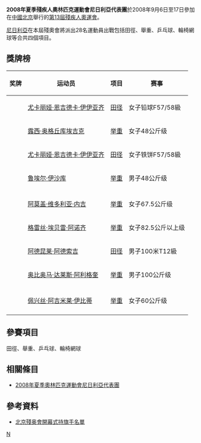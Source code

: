 {{Infobox Country Paralympics
|NPC= NGR
|games= 2008年夏季
|competitors= 28
|sports= 4
|flagbearer= 
|gold= 4
|silver= 4
|bronze= 1
|total= 9
|rank= 30
|officials= 
}}

'''2008年夏季殘疾人奧林匹克運動會尼日利亞代表團'''於2008年9月6日至17日參加在[[中國北京|中國北京]]舉行的[[2008年夏季殘奧會|第13屆殘疾人奧運會]]。

[[尼日利亞|尼日利亞]]在本屆殘奧會將派出28名運動員出戰包括田徑、舉重、乒乓球、輪椅網球等合共四個項目。

== 獎牌榜 ==
{| class="wikitable sortable" style="font-size:88%"
|-bgcolor=#efefef
! 奖牌
! 运动员
! 项目
! 赛事
|-
| {{gold medal}} || [[尤卡丽娅·恩吉德卡·伊伊亚齐|尤卡丽娅·恩吉德卡·伊伊亚齐]] || [[2008年夏季殘奧會田径比賽|田径]] || 女子铅球F57/58級
|-
| {{gold medal}} || [[露西·奥格丘库埃吉克|露西·奥格丘库埃吉克]] || [[2008年夏季殘奧會举重比賽|举重]] || 女子48公斤级
|-
| {{gold medal}} || [[尤卡丽娅·恩吉德卡·伊伊亚齐|尤卡丽娅·恩吉德卡·伊伊亚齐]] || [[2008年夏季殘奧會田径比賽|田径]] || 女子铁饼F57/58級
|-
| {{gold medal}} || [[鲁埃尔·伊沙库|鲁埃尔·伊沙库]] || [[2008年夏季殘奧會举重比賽|举重]] || 男子48公斤级
|-

|-
| {{silver medal}} || [[阿莫盖·维多利亚·内吉|阿莫盖·维多利亚·内吉]] || [[2008年夏季殘奧會举重比賽|举重]] || 女子67.5公斤级
|-
| {{silver medal}} || [[格雷丝·埃贝雷·阿诺齐|格雷丝·埃贝雷·阿诺齐]] || [[2008年夏季殘奧會举重比賽|举重]] || 女子82.5公斤以上级
|-
| {{silver medal}} || [[阿德昆莱·阿德索吉|阿德昆莱·阿德索吉]] || [[2008年夏季殘奧會田径比賽|田径]] || 男子100米T12級
|-
| {{silver medal}} || [[奥比奥马·达莱斯·阿利格奎|奥比奥马·达莱斯·阿利格奎]] || [[2008年夏季殘奧會举重比賽|举重]] || 男子100公斤级
|-

|-
| {{bronze medal}} || [[佩兴丝·阿吉米莱·伊比蒂|佩兴丝·阿吉米莱·伊比蒂]] || [[2008年夏季殘奧會举重比賽|举重]] || 女子60公斤级
|-

|}

== 參賽項目 ==
田徑、舉重、乒乓球、輪椅網球

== 相關條目 ==
*[[2008年夏季奧林匹克運動會尼日利亞代表團|2008年夏季奧林匹克運動會尼日利亞代表團]]

== 參考資料 ==
*[https://web.archive.org/web/20080909184931/http://www.paralympic.org/release/Main_Sections_Menu/News/Press_Releases/Flagbearers_List_Opening_Ceremony_Final_5_Sept1.pdf 北京殘奥會開幕式持旗手名單]

{{2008年夏季殘疾人奧林匹克運動會代表團}}

[[Category:2008年夏季殘疾人奧林匹克運動會代表團|N]]